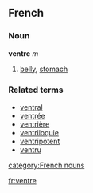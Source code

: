 ==French==
===Noun===
'''ventre''' ''m''

# [[belly]], [[stomach]]

===Related terms===
*[[ventral]]
*[[ventrée]]
*[[ventrière]]
*[[ventriloquie]]
*[[ventripotent]]
*[[ventru]]
[[category:French nouns]]

[[fr:ventre]]